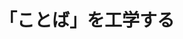 ﻿---
title: "「ことば」を工学する"
category: "工学院"
vol: 84
interviewee: "奥村・高村"
url: "http://lr-www.pi.titech.ac.jp/wp/"
tags: ["工学","人間","システム","コンピュータ","自然言語処理"]
pdf: "84-4-okumura-takamatsu.pdf"
career: ""
pdfurl: "84-4-okumura-takamatsu/84-4-okumura-takamatsu.pdf"
preface: "奥村・高村研究室では、人間が使用する「ことば」をコンピュータ上で処理し、さまざまな応用を試みる自然言語処理という学問分野について研究している。本稿では、テキストに秘められた感情的な側面を汲み取ることができるようなシステム開発についての研究、そして現在（2015年4月当時）大きな注目を浴びているSNSを対象にした研究を主に紹介する。"
---
